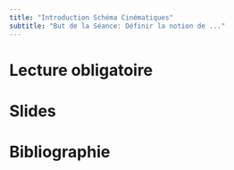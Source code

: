 ```yaml
---
title: "Introduction Schéma Cinématiques"
subtitle: "But de la Séance: Définir la notion de ..."
---
```


# Lecture obligatoire


# Slides



# Bibliographie

